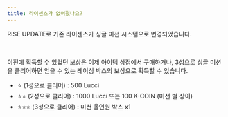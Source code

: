 ```yaml
---
title: 라이센스가 없어졌나요?
---
```


RISE UPDATE로 기존 라이센스가 <Link href="https://kartdrift.nexon.com/kartdrift/ko/news/update/view?threadId=2499132#%EC%8B%B1%EA%B8%80%EB%AF%B8%EC%85%98" target="_blank">싱글 미션</Link> 시스템으로 변경되었습니다.

<br/>

이전에 획득할 수 있었던 보상은 이제 아이템 상점에서 구매하거나, 3성으로 싱글 미션을 클리어하면 얻을 수 있는 레이싱 박스의 보상으로 획득할 수 있습니다.

- ⭐ (1성으로 클리어) : 500 Lucci 
- ⭐⭐ (2성으로 클리어) : 1000 Lucci 또는 100 K-COIN (미션 별 상이)
- ⭐⭐⭐ (3성으로 클리어) : 미션 올인원 박스 x1